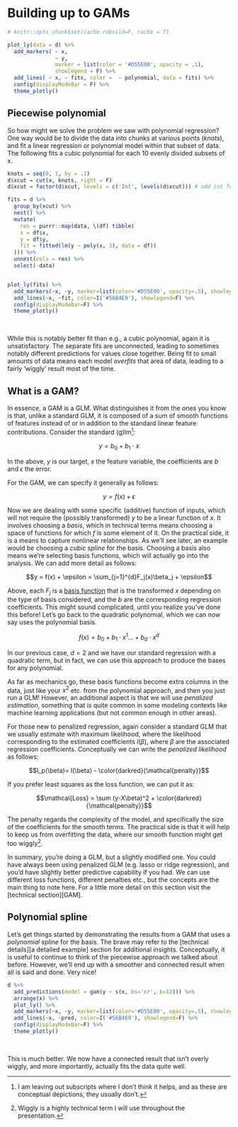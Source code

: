 # Building up to GAMs


```r
# knitr::opts_chunk$set(cache.rebuild=F, cache = T)
```

```r
plot_ly(data = d) %>%
  add_markers( ~ x,
               ~ y,
               marker = list(color = '#D55E00', opacity = .1),
               showlegend = F) %>%
  add_lines( ~ x, ~ fits, color =  ~ polynomial, data = fits) %>%
  config(displayModeBar = F) %>%
  theme_plotly()
```



## Piecewise polynomial

So how might we solve the problem we saw with polynomial regression?  One way would be to divide the data into chunks at various points (*knots*), and fit a linear regression or polynomial model within that subset of data.  The following fits a cubic polynomial for each 10 evenly divided subsets of x.

```r
knots = seq(0, 1, by = .1)
d$xcut = cut(x, knots, right = F)
d$xcut = factor(d$xcut, levels = c('Int', levels(d$xcut))) # add int for later

fits = d %>% 
  group_by(xcut) %>% 
  nest() %>% 
  mutate(
    res = purrr::map(data, \(df) tibble(
    x = df$x,
    y = df$y,
    fit = fitted(lm(y ~ poly(x, 3), data = df))
  ))) %>% 
  unnest(cols = res) %>% 
  select(-data)


plot_ly(fits) %>% 
  add_markers(~x, ~y, marker=list(color='#D55E00', opacity=.5), showlegend=F) %>% 
  add_lines(~x, ~fit, color=I('#56B4E9'), showlegend=F) %>% 
  config(displayModeBar=F) %>% 
  theme_plotly()
```

<br>

While this is notably better fit than e.g., a cubic polynomial, again it is unsatisfactory. The separate fits are unconnected, leading to sometimes notably different predictions for values close together.  Being fit to small amounts of data means each model *overfits* that area of data, leading to a fairly 'wiggly' result most of the time.



## What is a GAM?

In essence, a GAM is a GLM. What distinguishes it from the ones you know is that, unlike a standard GLM, it is composed of a sum of smooth functions of features instead of or in addition to the standard linear feature contributions.  Consider the standard (g)lm[^subscripts]:

$$y = b_0 + b_1\cdot x$$

In the above, $y$ is our target, $x$ the feature variable, the coefficients are $b$ and $\epsilon$ the error.


For the GAM, we can specify it generally as follows:

$$y = f(x) + \epsilon$$

Now we are dealing with some specific (additive) function of inputs, which will not require the (possibly transformed) $y$ to be a linear function of $x$.  It involves choosing a *basis*, which in technical terms means choosing a space of functions for which $f$ is some element of it.  On the practical side, it is a means to capture nonlinear relationships. As we'll see later, an example would be choosing a *cubic spline* for the basis.  Choosing a basis also means we're selecting basis functions, which will actually go into the analysis.  We can add more detail as follows:

$$y = f(x) + \epsilon = \sum_{j=1}^{d}F_j(x)\beta_j + \epsilon$$

Above, each $F_j$ is a [basis function](https://en.wikipedia.org/wiki/Basis_function) that is the transformed $x$ depending on the type of basis considered, and the $b$ are the corresponding regression coefficients.  This might sound complicated, until you realize you've done this before!  Let's go back to the quadratic polynomial, which we can now say uses the polynomial basis.

$$f(x) = b_0 + b_1\cdot x^1 \ldots +b_d\cdot x^d$$

In our previous case, $d=2$ and we have our standard regression with a quadratic term, but in fact, we can use this approach to produce the bases for any polynomial.  

As far as mechanics go, these basis functions become extra columns in the data, just like your $x^2$ etc. from the polynomial approach, and then you just run a GLM!  However, an additional aspect is that we will use *penalized estimation*, something that is quite common in some modeling contexts like machine learning applications (but not common enough in other areas).

For those new to penalized regression, again consider a standard GLM that we usually estimate with maximum likelihood, where the likelihood corresponding to the estimated coefficients $l(\beta)$, where $\beta$ are the associated regression coefficients. Conceptually we can write the *penalized likelihood* as follows:


$$l_p(\beta)= l(\beta) - \color{darkred}{\mathcal{penalty}}$$

If you prefer least squares as the loss function, we can put it as:

$$\mathcal{Loss} = \sum (y-X\beta)^2 + \color{darkred}{\mathcal{penalty}}$$

The penalty regards the complexity of the model, and specifically the size of the coefficients for the smooth terms.  The practical side is that it will help to keep us from overfitting the data, where our smooth function might get too wiggly[^wiggly].  

In summary, you're doing a GLM, but a slightly modified one.  You could have always been using penalized GLM (e.g. lasso or ridge regression), and you'd have slightly better predictive capability if you had.  We can use different loss functions, different penalties etc., but the concepts are the main thing to note here.  For a little more detail on this section visit the [technical section][GAM].


## Polynomial spline

Let's get things started by demonstrating the results from a GAM that uses a *polynomial spline* for the basis.  The brave may refer to the [technical details][a detailed example] section for additional insights.  Conceptually, it is useful to continue to think of the piecewise approach we talked about before.  However, we'll end up with a smoother and connected result when all is said and done. Very nice!

```r
d %>%
  add_predictions(model = gam(y ~ s(x, bs='cr', k=12))) %>% 
  arrange(x) %>% 
  plot_ly() %>% 
  add_markers(~x, ~y, marker=list(color='#D55E00', opacity=.5), showlegend=F) %>% 
  add_lines(~x, ~pred, color=I('#56B4E9'), showlegend=F) %>% 
  config(displayModeBar=F) %>% 
  theme_plotly()
```

<br>

This is much better. We now have a connected result that isn't overly wiggly, and more importantly, actually fits the data quite well. 



[^subscripts]: I am leaving out subscripts where I don't think it helps, and as these are conceptual depictions, they usually don't.

[^wiggly]: Wiggly is a highly technical term I will use throughout the presentation.
